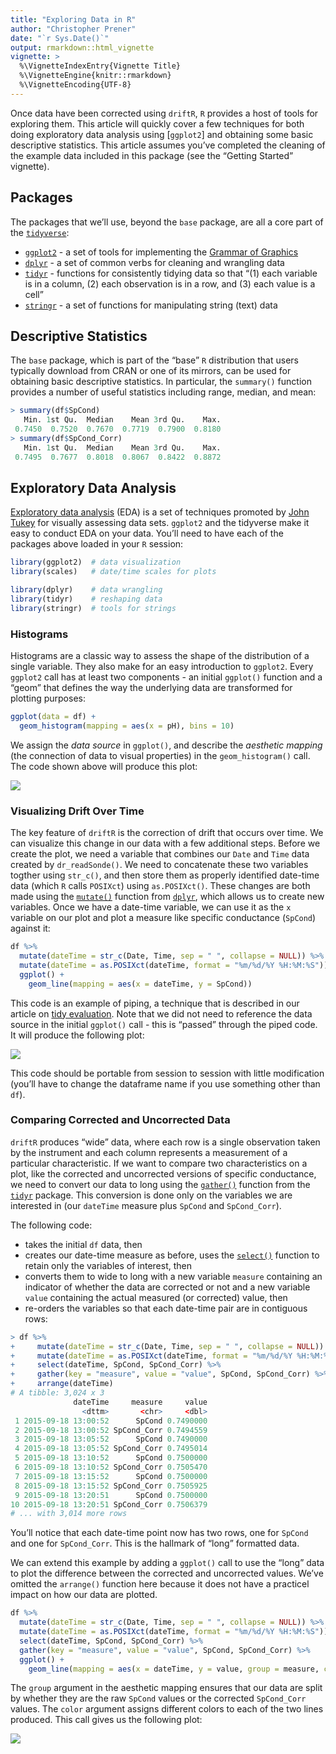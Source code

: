 ```yaml
---
title: "Exploring Data in R"
author: "Christopher Prener"
date: "`r Sys.Date()`"
output: rmarkdown::html_vignette
vignette: >
  %\VignetteIndexEntry{Vignette Title}
  %\VignetteEngine{knitr::rmarkdown}
  %\VignetteEncoding{UTF-8}
---
```


Once data have been corrected using `driftR`, `R` provides a host of tools for exploring them. This article will quickly cover a few techniques for both doing exploratory data analysis using [`ggplot2`] and obtaining some basic descriptive statistics. This article assumes you've completed the cleaning of the example data included in this package (see the "Getting Started" vignette).

## Packages

The packages that we'll use, beyond the `base` package, are all a core part of the [`tidyverse`](https://www.tidyverse.org):

* [`ggplot2`](http://ggplot2.tidyverse.org) - a set of tools for implementing the [Grammar of Graphics](http://vita.had.co.nz/papers/layered-grammar.pdf)
* [`dplyr`](http://dplyr.tidyverse.org) - a set of common verbs for cleaning and wrangling data
* [`tidyr`](http://tidyr.tidyverse.org) - functions for consistently tidying data so that "(1) each variable is in a column, (2) each observation is in a row, and (3) each value is a cell"
* [`stringr`](http://stringr.tidyverse.org) - a set of functions for manipulating string (text) data

## Descriptive Statistics

The `base` package, which is part of the "base" `R` distribution that users typically download from CRAN or one of its mirrors, can be used for obtaining basic descriptive statistics. In particular, the `summary()` function provides a number of useful statistics including range, median, and mean:

```r
> summary(df$SpCond)
   Min. 1st Qu.  Median    Mean 3rd Qu.    Max. 
 0.7450  0.7520  0.7670  0.7719  0.7900  0.8180 
> summary(df$SpCond_Corr)
   Min. 1st Qu.  Median    Mean 3rd Qu.    Max. 
 0.7495  0.7677  0.8018  0.8067  0.8422  0.8872 
```

## Exploratory Data Analysis

[Exploratory data analysis](https://en.wikipedia.org/wiki/Exploratory_data_analysis) (EDA) is a set of techniques promoted by [John Tukey](https://en.wikipedia.org/wiki/John_Tukey) for visually assessing data sets. `ggplot2` and the tidyverse make it easy to conduct EDA on your data. You'll need to have each of the packages above loaded in your `R` session:

```r
library(ggplot2)  # data visualization
library(scales)   # date/time scales for plots

library(dplyr)    # data wrangling
library(tidyr)    # reshaping data
library(stringr)  # tools for strings
```

### Histograms

Histograms are a classic way to assess the shape of the distribution of a single variable. They also make for an easy introduction to `ggplot2`. Every `ggplot2` call has at least two components - an initial `ggplot()` function and a "geom" that defines the way the underlying data are transformed for plotting purposes:

```r
ggplot(data = df) +
  geom_histogram(mapping = aes(x = pH), bins = 10)
```

We assign the *data source* in `ggplot()`, and describe the *aesthetic mapping* (the connection of data to visual properties) in the `geom_histogram()` call. The code shown above will produce this plot:

![](pH_hist.png)

### Visualizing Drift Over Time

The key feature of `driftR` is the correction of drift that occurs over time. We can visualize this change in our data with a few additional steps. Before we create the plot, we need a variable that combines our `Date` and `Time` data created by `dr_readSonde()`. We need to concatenate these two variables togther using `str_c()`, and then store them as properly identified date-time data (which `R` calls `POSIXct`) using `as.POSIXct()`. These changes are both made using the [`mutate()`](http://dplyr.tidyverse.org/reference/mutate.html) function from [`dplyr`](http://dplyr.tidyverse.org), which allows us to create new variables. Once we have a date-time variable, we can use it as the `x` variable on our plot and plot a measure like specific conductance (`SpCond`) against it:

```r
df %>%
  mutate(dateTime = str_c(Date, Time, sep = " ", collapse = NULL)) %>%
  mutate(dateTime = as.POSIXct(dateTime, format = "%m/%d/%Y %H:%M:%S")) %>%
  ggplot() +
    geom_line(mapping = aes(x = dateTime, y = SpCond))
```

This code is an example of piping, a technique that is described in our article on [tidy evaluation](TidyEval.html). Note that we did not need to reference the data source in the initial `ggplot()` call - this is "passed" through the piped code. It will produce the following plot:

![](SpCond_line.png)

This code should be portable from session to session with little modification (you'll have to change the dataframe name if you use something other than `df`).

### Comparing Corrected and Uncorrected Data 

`driftR` produces "wide" data, where each row is a single observation taken by the instrument and each column represents a measurement of a particular characteristic. If we want to compare two characteristics on a plot, like the corrected and uncorrected versions of specific conductance, we need to convert our data to long using the [`gather()`](http://tidyr.tidyverse.org/reference/gather.html) function from the [`tidyr`](http://tidyr.tidyverse.org) package. This conversion is done only on the variables we are interested in (our `dateTime` measure plus `SpCond` and `SpCond_Corr`). 

The following code: 

* takes the initial `df` data, then
* creates our date-time measure as before, uses the [`select()`](http://dplyr.tidyverse.org/reference/select.html) function to retain only the variables of interest, then
* converts them to wide to long with a new variable `measure` containing an indicator of whether the data are corrected or not and a new variable `value` containing the actual measured (or corrected) value, then
* re-orders the variables so that each date-time pair are in contiguous rows:

```r
> df %>%
+     mutate(dateTime = str_c(Date, Time, sep = " ", collapse = NULL)) %>%
+     mutate(dateTime = as.POSIXct(dateTime, format = "%m/%d/%Y %H:%M:%S")) %>%
+     select(dateTime, SpCond, SpCond_Corr) %>%
+     gather(key = "measure", value = "value", SpCond, SpCond_Corr) %>%
+     arrange(dateTime)
# A tibble: 3,024 x 3
              dateTime     measure     value
                <dttm>       <chr>     <dbl>
 1 2015-09-18 13:00:52      SpCond 0.7490000
 2 2015-09-18 13:00:52 SpCond_Corr 0.7494559
 3 2015-09-18 13:05:52      SpCond 0.7490000
 4 2015-09-18 13:05:52 SpCond_Corr 0.7495014
 5 2015-09-18 13:10:52      SpCond 0.7500000
 6 2015-09-18 13:10:52 SpCond_Corr 0.7505470
 7 2015-09-18 13:15:52      SpCond 0.7500000
 8 2015-09-18 13:15:52 SpCond_Corr 0.7505925
 9 2015-09-18 13:20:51      SpCond 0.7500000
10 2015-09-18 13:20:51 SpCond_Corr 0.7506379
# ... with 3,014 more rows
```

You'll notice that each date-time point now has two rows, one for `SpCond` and one for `SpCond_Corr`. This is the hallmark of "long" formatted data.

We can extend this example by adding a `ggplot()` call to use the "long" data to plot the difference between the corrected and uncorrected values. We've omitted the `arrange()` function here because it does not have a practicel impact on how our data are plotted.

```r
df %>%
  mutate(dateTime = str_c(Date, Time, sep = " ", collapse = NULL)) %>%
  mutate(dateTime = as.POSIXct(dateTime, format = "%m/%d/%Y %H:%M:%S")) %>%
  select(dateTime, SpCond, SpCond_Corr) %>%
  gather(key = "measure", value = "value", SpCond, SpCond_Corr) %>%
  ggplot() +
    geom_line(mapping = aes(x = dateTime, y = value, group = measure, color = measure))
```

The `group` argument in the aesthetic mapping ensures that our data are split by whether they are the raw `SpCond` values or the corrected `SpCond_Corr` values. The `color` argument assigns different colors to each of the two lines produced. This call gives us the following plot:

![](SpCond_corrLine.png)

